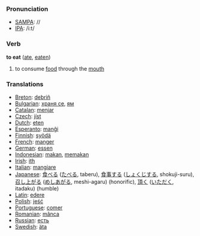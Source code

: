 === Pronunciation ===
*[[w:SAMPA|SAMPA]]: //
*[[w:IPA|IPA]]: /i:t/

=== Verb ===

'''to eat''' ([[ate]], [[eaten]])

# to consume [[food]] through the [[mouth]]

=== Translations ===
*[[Breton]]: [[debriñ]]
*[[Bulgarian]]: [[храня се]], [[ям]]
*[[Catalan]]: [[menjar]]
*[[Czech]]: [[jíst]]
*[[Dutch]]: [[eten]]
*[[Esperanto]]: [[manĝi]]
*[[Finnish]]: [[syödä]]
*[[French]]: [[manger]]
*[[German]]: [[essen]]
*[[Indonesian]]: [[makan]], [[makan|memakan]]
*[[Irish]]: [[ith]]
*[[Italian]]: [[mangiare]]
*[[Japanese]]: [[食べる]] ([[たべる]], taberu), [[食事]]する ([[しょくじ]]する, shokuji-suru), [[召し上がる]] ([[めしあがる]], meshi-agaru) (honorific), [[頂く]] ([[いただく]], itadaku) (humble)
*[[Latin]]: [[edere]]
*[[Polish]]: [[jeść]]
*[[Portuguese]]: [[comer]]
*[[Romanian]]: [[mânca]]
*[[Russian]]: [[есть]]
*[[Swedish]]: [[äta]]